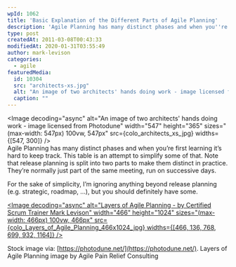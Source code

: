 ```yaml
---
wpId: 1062
title: 'Basic Explanation of the Different Parts of Agile Planning'
description: 'Agile Planning has many distinct phases and when you''re first learning it''s hard to keep track. This table is an attempt to simplify some of that. Note that release planning is split into two parts to make them distinct in practice. They''re normally just part of the same meeting, run on successive days. For the ...'
type: post
createdAt: 2011-03-08T00:43:33
modifiedAt: 2020-01-31T03:55:49
author: mark-levison
categories:
  - agile
featuredMedia:
  id: 10304
  src: "architects-xs.jpg"
  alt: "An image of two architects' hands doing work - image licensed from Photodune"
  caption: ""
---
```





<Image decoding="async" alt="An image of two architects' hands doing work - image licensed from Photodune" width="547" height="365" sizes="(max-width: 547px) 100vw, 547px" src={colo_architects_xs_jpg} widths={[547, 300]} />  
Agile Planning has many distinct phases and when you’re first learning it’s hard to keep track. This table is an attempt to simplify some of that. Note that release planning is split into two parts to make them distinct in practice. They’re normally just part of the same meeting, run on successive days.

For the sake of simplicity, I’m ignoring anything beyond release planning (e.g. strategic, roadmap, …), but you should definitely have some.

[<Image decoding="async" alt="Layers of Agile Planning - by Certified Scrum Trainer Mark Levison" width="466" height="1024" sizes="(max-width: 466px) 100vw, 466px" src={colo_Layers_of_Agile_Planning_466x1024_jpg} widths={[466, 136, 768, 699, 932, 1164]} />](/wp-content/uploads/2011/03/Layers-of-Agile-Planning-scaled.jpg)

Stock image via: [https://photodune.net/](https://photodune.net/). Layers of Agile Planning image by Agile Pain Relief Consulting